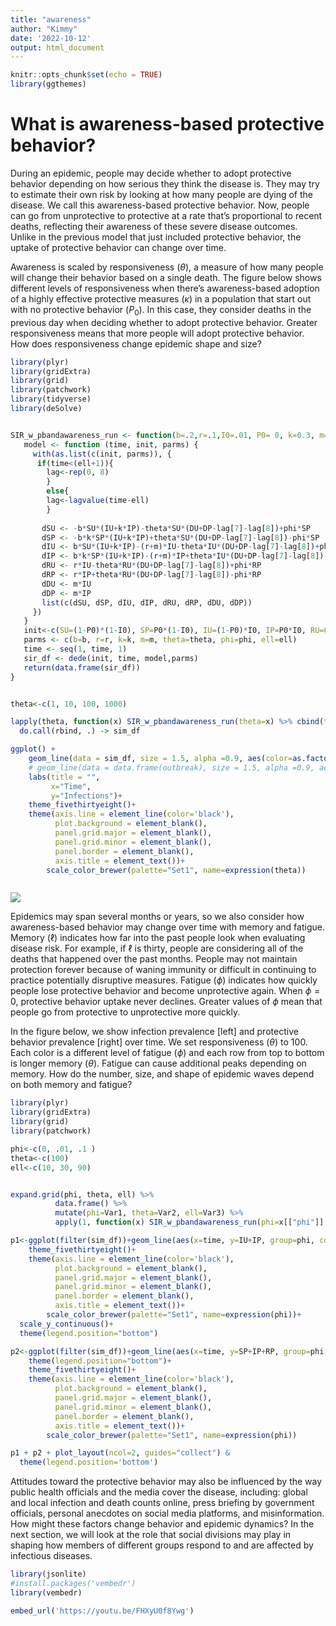 ```yaml
---
title: "awareness"
author: "Kimmy"
date: '2022-10-12'
output: html_document
---
```


```r
knitr::opts_chunk$set(echo = TRUE)
library(ggthemes)
```

# What is awareness-based protective behavior?

During an epidemic, people may decide whether to adopt protective behavior depending on how serious they think the disease is. They may try to estimate their own risk by looking at how many people are dying of the disease. We call this awareness-based protective behavior. Now, people can go from unprotective to protective at a rate that's proportional to recent deaths, reflecting their awareness of these severe disease outcomes. Unlike in the previous model that just included protective behavior, the uptake of protective behavior can change over time.

Awareness is scaled by responsiveness ($\theta$), a measure of how many people will change their behavior based on a single death. The figure below shows different levels of responsiveness when there's awareness-based adoption of a highly effective protective measures ($\kappa$) in a population that start out with no protective behavior ($P_0$). In this case, they consider deaths in the previous day when deciding whether to adopt protective behavior. Greater responsiveness means that more people will adopt protective behavior. How does responsiveness change epidemic shape and size?

```r
library(plyr)
library(gridExtra)
library(grid)
library(patchwork)
library(tidyverse)
library(deSolve)


SIR_w_pbandawareness_run <- function(b=.2,r=.1,I0=.01, P0= 0, k=0.3, m=.01, time=200, theta=10, phi=0, ell=1){
   model <- function (time, init, parms) {
     with(as.list(c(init, parms)), {
      if(time<(ell+1)){
        lag<-rep(0, 8)
        }
        else{
        lag<-lagvalue(time-ell)
        }
      
       dSU <- -b*SU*(IU+k*IP)-theta*SU*(DU+DP-lag[7]-lag[8])+phi*SP
       dSP <- -b*k*SP*(IU+k*IP)+theta*SU*(DU+DP-lag[7]-lag[8])-phi*SP
       dIU <- b*SU*(IU+k*IP)-(r+m)*IU-theta*IU*(DU+DP-lag[7]-lag[8])+phi*IP
       dIP <- b*k*SP*(IU+k*IP)-(r+m)*IP+theta*IU*(DU+DP-lag[7]-lag[8])-phi*IP
       dRU <- r*IU-theta*RU*(DU+DP-lag[7]-lag[8])+phi*RP
       dRP <- r*IP+theta*RU*(DU+DP-lag[7]-lag[8])-phi*RP
       dDU <- m*IU
       dDP <- m*IP
       list(c(dSU, dSP, dIU, dIP, dRU, dRP, dDU, dDP))
     })
   }
   init<-c(SU=(1-P0)*(1-I0), SP=P0*(1-I0), IU=(1-P0)*I0, IP=P0*I0, RU=0, RP=0, DU=0, DP=0)
   parms <- c(b=b, r=r, k=k, m=m, theta=theta, phi=phi, ell=ell)
   time <- seq(1, time, 1)
   sir_df <- dede(init, time, model,parms)
   return(data.frame(sir_df))
}


theta<-c(1, 10, 100, 1000)

lapply(theta, function(x) SIR_w_pbandawareness_run(theta=x) %>% cbind(theta=x)) %>%
  do.call(rbind, .) -> sim_df

ggplot() +
    geom_line(data = sim_df, size = 1.5, alpha =0.9, aes(color=as.factor(theta), group=theta, x = time, y = IU+IP))+
    # geom_line(data = data.frame(outbreak), size = 1.5, alpha =0.9, aes(x = time, y = S,  col="Blue"))+
    labs(title = "",
         x="Time",
         y="Infections")+
    theme_fivethirtyeight()+
    theme(axis.line = element_line(color='black'),
          plot.background = element_blank(),
          panel.grid.major = element_blank(),
          panel.grid.minor = element_blank(),
          panel.border = element_blank(), 
          axis.title = element_text())+
        scale_color_brewer(palette="Set1", name=expression(theta))



```

![](images/response.png)

Epidemics may span several months or years, so we also consider how awareness-based behavior may change over time with memory and fatigue. Memory ($\ell$) indicates how far into the past people look when evaluating disease risk. For example, if $\ell$ is thirty, people are considering all of the deaths that happened over the past months. People may not maintain protection forever because of waning immunity or difficult in continuing to practice potentially disruptive measures. Fatigue ($\phi$) indicates how quickly people lose protective behavior and become unprotective again. When $\phi=0$, protective behavior uptake never declines. Greater values of $\phi$ mean that people go from protective to unprotective more quickly.

In the figure below, we show infection prevalence [left] and protective behavior prevalence [right] over time. We set responsiveness ($\theta$) to 100. Each color is a different level of fatigue ($\phi$) and each row from top to bottom is longer memory ($\theta$). Fatigue can cause additional peaks depending on memory. How do the number, size, and shape of epidemic waves depend on both memory and fatigue?

```r


library(plyr)
library(gridExtra)
library(grid)
library(patchwork)

phi<-c(0, .01, .1 )
theta<-c(100)
ell<-c(10, 30, 90)


expand.grid(phi, theta, ell) %>%
          data.frame() %>%
          mutate(phi=Var1, theta=Var2, ell=Var3) %>%
          apply(1, function(x) SIR_w_pbandawareness_run(phi=x[["phi"]], theta=x[["theta"]], ell=x[["ell"]], time=1000) %>% cbind(phi=x[["phi"]], theta=x[["theta"]], ell=paste0('\u2113', " = ", x[["ell"]]))) %>%  do.call(rbind, .) -> sim_df

p1<-ggplot(filter(sim_df))+geom_line(aes(x=time, y=IU+IP, group=phi, colour=as.factor(phi)), size=1, alpha=.7)+facet_wrap(~ell, nrow=3)+theme(legend.position = "none")+ylab("Infections")+ylab("Protective Attitude")+labs(colour="phi")+
    theme_fivethirtyeight()+
    theme(axis.line = element_line(color='black'),
          plot.background = element_blank(),
          panel.grid.major = element_blank(),
          panel.grid.minor = element_blank(),
          panel.border = element_blank(), 
          axis.title = element_text())+
        scale_color_brewer(palette="Set1", name=expression(phi))+
  scale_y_continuous()+
  theme(legend.position="bottom")

p2<-ggplot(filter(sim_df))+geom_line(aes(x=time, y=SP+IP+RP, group=phi, colour=as.factor(phi)), size=1, alpha=.7)+facet_wrap(~ell, nrow=3)+ylab("Protective Attitude")+labs(colour="phi")+
    theme(legend.position="bottom")+
    theme_fivethirtyeight()+
    theme(axis.line = element_line(color='black'),
          plot.background = element_blank(),
          panel.grid.major = element_blank(),
          panel.grid.minor = element_blank(),
          panel.border = element_blank(), 
          axis.title = element_text())+
        scale_color_brewer(palette="Set1", name=expression(phi))

p1 + p2 + plot_layout(ncol=2, guides="collect") &
  theme(legend.position='bottom')

```

Attitudes toward the protective behavior may also be influenced by the way public health officials and the media cover the disease, including: global and local infection and death counts online, press briefing by government officials, personal anecdotes on social media platforms, and misinformation. How might these factors change behavior and epidemic dynamics? In the next section, we will look at the role that social divisions may play in shaping how members of different groups respond to and are affected by infectious diseases.





```r


library(jsonlite)
#install.packages('vembedr')
library(vembedr)

embed_url('https://youtu.be/FHXyU0f8Ywg')










```
